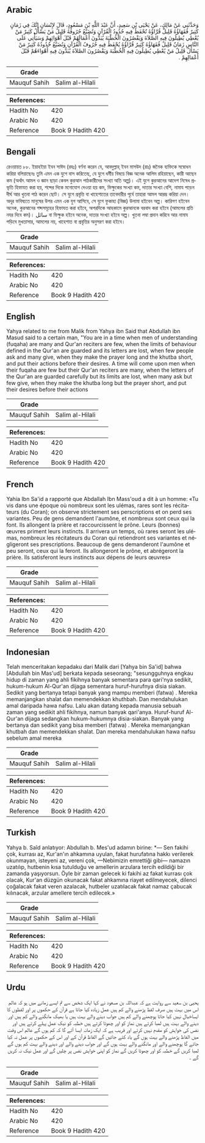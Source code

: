## Arabic


<div dir="rtl" lang="ar" style={{fontSize:'larger',backgroundColor:'#f8f9fa',padding:20}}>
وَحَدَّثَنِي عَنْ مَالِكٍ، عَنْ يَحْيَى بْنِ سَعِيدٍ، أَنَّ عَبْدَ اللَّهِ بْنَ مَسْعُودٍ، قَالَ لإِنْسَانٍ إِنَّكَ فِي زَمَانٍ كَثِيرٌ فُقَهَاؤُهُ قَلِيلٌ قُرَّاؤُهُ تُحْفَظُ فِيهِ حُدُودُ الْقُرْآنِ وَتُضَيَّعُ حُرُوفُهُ قَلِيلٌ مَنْ يَسْأَلُ كَثِيرٌ مَنْ يُعْطِي يُطِيلُونَ فِيهِ الصَّلاَةَ وَيَقْصُرُونَ الْخُطْبَةَ يُبَدُّونَ أَعْمَالَهُمْ قَبْلَ أَهْوَائِهِمْ وَسَيَأْتِي عَلَى النَّاسِ زَمَانٌ قَلِيلٌ فُقَهَاؤُهُ كَثِيرٌ قُرَّاؤُهُ يُحْفَظُ فِيهِ حُرُوفُ الْقُرْآنِ وَتُضَيَّعُ حُدُودُهُ كَثِيرٌ مَنْ يَسْأَلُ قَلِيلٌ مَنْ يُعْطِي يُطِيلُونَ فِيهِ الْخُطْبَةَ وَيَقْصُرُونَ الصَّلاَةَ يُبَدُّونَ فِيهِ أَهْوَاءَهُمْ قَبْلَ أَعْمَالِهِمْ ‏.‏
</div>
<div style={{backgroundColor:'#f8f9fa',padding:20, marginBottom: 10}}><table> <thead> <tr> <th>Grade</th> <th></th> </tr> </thead> <tbody> <tr><td>Mauquf Sahih</td><td>Salim al-Hilali</td></tr></tbody></table><table> <thead> <tr> <th>References:</th> <th></th> </tr> </thead> <tbody><tr><td>Hadith No</td><td>420</td></tr><tr><td>Arabic No</td><td>420</td></tr><tr><td>Reference</td><td>Book 9 Hadith 420</td></tr></tbody></table></div>

## Bengali


<div dir="ltr" lang="bn" style={{fontSize:'larger',backgroundColor:'#f8f9fa',padding:20}}>
রেওয়ায়ত ৮৮. ইয়াহইয়া ইবন সাঈদ (রহঃ) বর্ণনা করেন যে, আবদুল্লাহ্ ইবন মাসউদ (রাঃ) জনৈক ব্যক্তিকে সম্বোধন করিয়া বলিয়াছেনঃ তুমি এমন এক যুগে বাস করিতেছ, যে যুগে ধর্মীয় বিষয়ে বিজ্ঞ অনেক আলিম রহিয়াছেন, কারী আছেন কম (অর্থাৎ আমল ও জ্ঞান ছাড়া কেবল কুরআন পাঠকারীদের সংখ্যা অতি অল্প)। এই যুগে কুরআনের আদেশ নিষেধ প্রভৃতি হিফাযত করা হয়, শব্দের দিকে মনোযোগ দেওয়া হয় কম, ভিক্ষুকের সংখ্যা কম, দাতার সংখ্যা বেশি, নামায পড়েন দীর্ঘ আর খুতবা পাঠ করেন ছোট। সে যুগে প্রবৃত্তি বা খাহেশাতের তাবেদারীর পূর্বে তাহারা আমল আরম্ভ করিয়া দেন। অদূর ভবিষ্যতে মানুষের উপর এমন এক যুগ আসিবে, সে যুগে ফুকাহা (বিজ্ঞ) উলামা হইবেন অল্প। কারিগণ হইবেন অনেক, কুরআনের শব্দসমূহের হিফাযত করা হইবে, অপরদিকে আহকামে কুরআনকে বরবাদ করা হইবে (আমলের প্রতি নযর দিবে কম)। سائل বা ভিক্ষুক হইবে অনেক, দাতার সংখ্যা হইবে অল্প। খুতবা লম্বা প্রদান করিবে আর নামায পড়িবে মুখতাসার, আমলের নয়, খাহেশাত বা প্রবৃত্তির অনুসরণ করা হইবে।
</div>
<div style={{backgroundColor:'#f8f9fa',padding:20, marginBottom: 10}}><table> <thead> <tr> <th>Grade</th> <th></th> </tr> </thead> <tbody> <tr><td>Mauquf Sahih</td><td>Salim al-Hilali</td></tr></tbody></table><table> <thead> <tr> <th>References:</th> <th></th> </tr> </thead> <tbody><tr><td>Hadith No</td><td>420</td></tr><tr><td>Arabic No</td><td>420</td></tr><tr><td>Reference</td><td>Book 9 Hadith 420</td></tr></tbody></table></div>

## English


<div dir="ltr" lang="en" style={{fontSize:'larger',backgroundColor:'#f8f9fa',padding:20}}>
Yahya related to me from Malik from Yahya ibn Said that Abdullah ibn Masud said to a certain man, "You are in a time when men of understanding (fuqaha) are many and Qur'an reciters are few, when the limits of behaviour defined in the Qur'an are guarded and its letters are lost, when few people ask and many give, when they make the prayer long and the khutba short, and put their actions before their desires. A time will come upon men when their fuqaha are few but their Qur'an reciters are many, when the letters of the Qur'an are guarded carefully but its limits are lost, when many ask but few give, when they make the khutba long but the prayer short, and put their desires before their actions
</div>
<div style={{backgroundColor:'#f8f9fa',padding:20, marginBottom: 10}}><table> <thead> <tr> <th>Grade</th> <th></th> </tr> </thead> <tbody> <tr><td>Mauquf Sahih</td><td>Salim al-Hilali</td></tr></tbody></table><table> <thead> <tr> <th>References:</th> <th></th> </tr> </thead> <tbody><tr><td>Hadith No</td><td>420</td></tr><tr><td>Arabic No</td><td>420</td></tr><tr><td>Reference</td><td>Book 9 Hadith 420</td></tr></tbody></table></div>

## French


<div dir="ltr" lang="fr" style={{fontSize:'larger',backgroundColor:'#f8f9fa',padding:20}}>
Yahia Ibn Sa'id a rapporté que Abdallah Ibn Mass'oud a dit à un homme: «Tu vis dans une époque où nombreux sont les ulémas, rares sont les récitateurs (du Coran); on observe strictement ses perscriptions et on perd ses variantes. Peu de gens demandent l'aumône, et nombreux sont ceux qui la font. Ils allongent la prière et raccourcissent le prône. Leurs (bonnes) œuvres priment leurs instincts. Il arrivera un temps, où rares seront les ulémas, nombreux les récitateurs du Coran qui retiendront ses variantes et négligeront ses prescriptions. Beaucoup de gens demanderont l'aumône et peu seront, ceux qui la feront. Ils allongeront le prône, et abrégeront la prière. Ils satisferont leurs instincts aux dépens de leurs œuvres»
</div>
<div style={{backgroundColor:'#f8f9fa',padding:20, marginBottom: 10}}><table> <thead> <tr> <th>Grade</th> <th></th> </tr> </thead> <tbody> <tr><td>Mauquf Sahih</td><td>Salim al-Hilali</td></tr></tbody></table><table> <thead> <tr> <th>References:</th> <th></th> </tr> </thead> <tbody><tr><td>Hadith No</td><td>420</td></tr><tr><td>Arabic No</td><td>420</td></tr><tr><td>Reference</td><td>Book 9 Hadith 420</td></tr></tbody></table></div>

## Indonesian


<div dir="ltr" lang="id" style={{fontSize:'larger',backgroundColor:'#f8f9fa',padding:20}}>
Telah menceritakan kepadaku dari Malik dari [Yahya bin Sa'id] bahwa [Abdullah bin Mas'ud] berkata kepada seseorang; "sesungguhnya engkau hidup di zaman yang ahli fikihnya banyak sementara para qari'nya sedikit, hukum-hukum Al-Qur'an dijaga sementara huruf-hurufnya disia siakan. Sedikit yang bertanya tetapi banyak yang mampu memberi (fatwa) . Mereka memanjangkan shalat dan memendekkan khuthbah. Dan mendahulukan amal daripada hawa nafsu. Lalu akan datang kepada manusia sebuah zaman yang sedikit ahli fikihnya, namun banyak qari'anya. Huruf-huruf Al-Qur'an dijaga sedangkan hukum-hukumnya disia-siakan. Banyak yang bertanya dan sedikit yang bisa memberi (fatwa) . Mereka memanjangkan khutbah dan memendekkan shalat. Dan mereka mendahulukan hawa nafsu sebelum amal mereka
</div>
<div style={{backgroundColor:'#f8f9fa',padding:20, marginBottom: 10}}><table> <thead> <tr> <th>Grade</th> <th></th> </tr> </thead> <tbody> <tr><td>Mauquf Sahih</td><td>Salim al-Hilali</td></tr></tbody></table><table> <thead> <tr> <th>References:</th> <th></th> </tr> </thead> <tbody><tr><td>Hadith No</td><td>420</td></tr><tr><td>Arabic No</td><td>420</td></tr><tr><td>Reference</td><td>Book 9 Hadith 420</td></tr></tbody></table></div>

## Turkish


<div dir="ltr" lang="tr" style={{fontSize:'larger',backgroundColor:'#f8f9fa',padding:20}}>
Yahya b. Saîd anlatıyor: Abdullah b. Mes'ud adamın birine: *— Sen fakihi çok, kurrası az, Kur'an'ın ahkamına uyulan, fakat hurufatına hakkı verilerek okunmayan, isteyeni az, vereni çok, —Nebimizin emrettiği gibi— namazın uzatılıp, hutbenin kısa tutulduğu ve amellerin arzulara tercih edildiği bir zamanda yaşıyorsun. Öyle bir zaman gelecek ki fakihi az fakat kurrası çok olacak, Kur'an düzgün okunacak fakat ahkamına riayet edilmeyecek, dilenci çoğalacak fakat veren azalacak, hutbeler uzatılacak fakat namaz çabucak kılınacak, arzular amellere tercih edilecek.»
</div>
<div style={{backgroundColor:'#f8f9fa',padding:20, marginBottom: 10}}><table> <thead> <tr> <th>Grade</th> <th></th> </tr> </thead> <tbody> <tr><td>Mauquf Sahih</td><td>Salim al-Hilali</td></tr></tbody></table><table> <thead> <tr> <th>References:</th> <th></th> </tr> </thead> <tbody><tr><td>Hadith No</td><td>420</td></tr><tr><td>Arabic No</td><td>420</td></tr><tr><td>Reference</td><td>Book 9 Hadith 420</td></tr></tbody></table></div>

## Urdu


<div dir="rtl" lang="ur" style={{fontSize:'larger',backgroundColor:'#f8f9fa',padding:20}}>
یحیی بن سعید سے روایت ہے کہ عبداللہ بن مسعود نے کہا ایک شخص سے تم ایسے زمانے میں ہو کہ عالم اس میں بہت ہیں صرف لفظ پڑھنے والے کم ہیں عمل زیادہ کیا جاتا ہے قرآن کے حکموں پر اور لفظوں کا ایساخیال نہیں کیا جاتا پوچھنے والے کم ہیں جواب دینے والے بہت ہیں یا بھیک مانگنے والے کم ہیں اور دینے والے بہت ہیں لمبا کرتے ہیں نماز کو اور چھوٹا کرتے ہیں خطبہ کو نیک عمل پہلے کرتے ہیں اور نفس کی خواہش کو مقدم نہیں کرتے اور قریب ہے کہ ایک زمانہ ایسا آئے گا کہ کم ہوں گے عالم اس وقت میں الفاظ پڑھنے والے بہت ہوں گے یاد کئے جائیں گے الفاظ قرآن کے اور اس کے حکموں پر عمل نہ کیا جائے گا پوچھنے والے اور مانگنے والے بہت ہوں گے اور جواب دینے والے اور دینے والے بہت کم ہوں گے لمبا کریں گے خطبہ کو اور چھوٹا کریں گے نماز کو اپنی خواہش نفس پر چلیں گے اور عمل نیک نہ کریں گے ۔
</div>
<div style={{backgroundColor:'#f8f9fa',padding:20, marginBottom: 10}}><table> <thead> <tr> <th>Grade</th> <th></th> </tr> </thead> <tbody> <tr><td>Mauquf Sahih</td><td>Salim al-Hilali</td></tr></tbody></table><table> <thead> <tr> <th>References:</th> <th></th> </tr> </thead> <tbody><tr><td>Hadith No</td><td>420</td></tr><tr><td>Arabic No</td><td>420</td></tr><tr><td>Reference</td><td>Book 9 Hadith 420</td></tr></tbody></table></div>